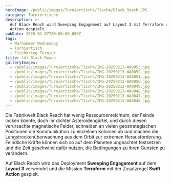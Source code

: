 ```yaml
---
heroImage: /public/images/Turniertische/Tisch4/Black_Reach.JPG
category: Turniertische
description: >-
  Auf Black Reach wird Sweeping Engagement auf Layout 3 mit Terraform und Swift
  Action gespielt
pubDate: 2025-01-07T00:00:00.000Z
tags:
  - Warhammer Wednesday
  - Turniertisch
  - Fischkrieg Turnier
title: (4) Black Reach
galleryImages:
  - /public/images/Turniertische/Tisch4/IMG-20250213-WA0053.jpg
  - /public/images/Turniertische/Tisch4/IMG-20250213-WA0052.jpg
  - /public/images/Turniertische/Tisch4/IMG-20250213-WA0051.jpg
  - /public/images/Turniertische/Tisch4/IMG-20250213-WA0050.jpg
  - /public/images/Turniertische/Tisch4/IMG-20250213-WA0049.jpg
  - /public/images/Turniertische/Tisch4/IMG-20250213-WA0048.jpg
  - /public/images/Turniertische/Tisch4/IMG-20250213-WA0047.jpg
  - /public/images/Turniertische/Tisch4/IMG-20250213-WA0046.jpg
---
```


Die Fabrikwelt Black Reach hat wenig Ressourcenreichtum, der Feinde locken könnte, doch ihr dichter Asteroidengürtel, und durch diesen verursachte magnetische Felder, schneiden an vielen geostrategischen Positionen die Kommunikation zu einzelnen Kolonien ab und machen die Langstreckenüberwachung aus dem Orbit zur extremen Herausforderung. Feindliche Kräfte können sich so auf dem Planeten ungeachtet festsetzen und die Zeit geschwind dafür nutzen, die Bedingungen zu ihren Gunsten zu verändern.

Auf Black Reach wird das Deployment **Sweeping Engagement** auf dem **Layout 3** verwendet und die Mission **Terraform** mit der Zusatzregel **Swift Action** gespielt.
